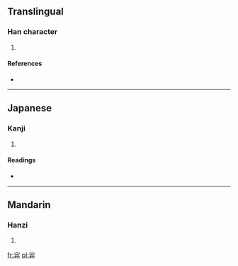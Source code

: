 ==Translingual==

===Han character===
{{Han char|rn=40|rad=宀|as=04|sn=7|four=|canj=十廿廿 (JTT)}}

# {{defn|Han|sort=宀04}}

====References====
* {{Han ref|kx=0283.050|dkj=07092|dj=0556.130|hdz=20914.010|uh=5B91|ud=23441}}

----

==Japanese==

===Kanji===
{{ja-kanji|grade=|rs=宀04}}

# {{defn|lang=ja|sort=宀04}}

====Readings====
* {{ja-readings|on=[[せい]] (sei), [[しょう]] (shō)|kun=[[うちいど]] (uchiido)}}

----

==Mandarin==

===Hanzi===
{{cmn-hanzi|pin=[[jǐng]] ([[jing3]])|wg=ching<sup>3</sup>}}

# {{defn|lang=cmn|sort=宀04}}

[[fr:宑]]
[[pl:宑]]